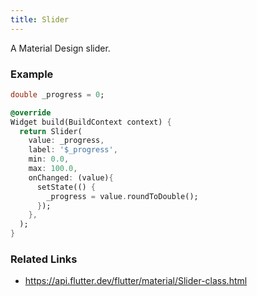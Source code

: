 ```yaml
---
title: Slider
---
```


A Material Design slider.

### Example

```dart liveslice=Slider
double _progress = 0;

@override
Widget build(BuildContext context) {
  return Slider(
    value: _progress,
    label: '$_progress',
    min: 0.0,
    max: 100.0,
    onChanged: (value){
      setState(() {
        _progress = value.roundToDouble();
      });
    },
  );
}
```

### Related Links
- https://api.flutter.dev/flutter/material/Slider-class.html
